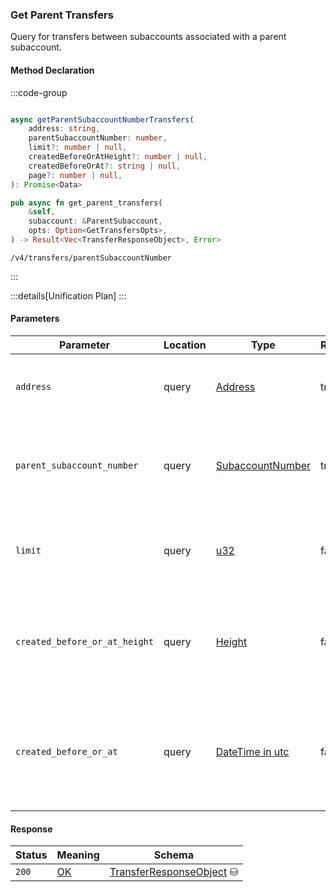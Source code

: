 ### Get Parent Transfers

Query for transfers between subaccounts associated with a parent subaccount.

#### Method Declaration

:::code-group

```python [Python]

```

```typescript [TypeScript]
async getParentSubaccountNumberTransfers(
    address: string,
    parentSubaccountNumber: number,
    limit?: number | null,
    createdBeforeOrAtHeight?: number | null,
    createdBeforeOrAt?: string | null,
    page?: number | null,
): Promise<Data>
```

```rust [Rust]
pub async fn get_parent_transfers(
    &self,
    subaccount: &ParentSubaccount,
    opts: Option<GetTransfersOpts>,
) -> Result<Vec<TransferResponseObject>, Error>
```

```url [API]
/v4/transfers/parentSubaccountNumber
```

:::

:::details[Unification Plan]
:::

#### Parameters

| Parameter                     | Location  | Type               | Required | Description                                                                                   |
| ----------------------------- | --------- | ------------------ | -------- | --------------------------------------------------------------------------------------------- |
| `address`                     | query     | [Address]          | true     | The wallet address that owns the parent subaccount.                                           |
| `parent_subaccount_number`    | query     | [SubaccountNumber] | true     | The identifier for the specific subaccount within the wallet address.                         |
| `limit`                       | query     | [u32]              | false    | Maximum number of asset positions to return in the response.                                  |
| `created_before_or_at_height` | query     | [Height]           | false    | Restricts results to positions created at or before a specific blockchain height.             |
| `created_before_or_at`        | query     | [DateTime in utc]  | false    | Restricts results to positions created at or before a specific timestamp (ISO 8601 format).   |

#### Response

| Status | Meaning     | Schema                         |
| ------ | ----------- | ------------------------------ |
| `200`  | [OK]        | [TransferResponseObject] ⛁    |


[Address]: /types/address
[SubaccountNumber]: /types/subaccount_number
[u32]: /types/u32
[Height]: /types/height
[DateTime in utc]: /types/date_time
[OK]: /types/OK
[TransferResponseObject]: /types/transfer_response_object
